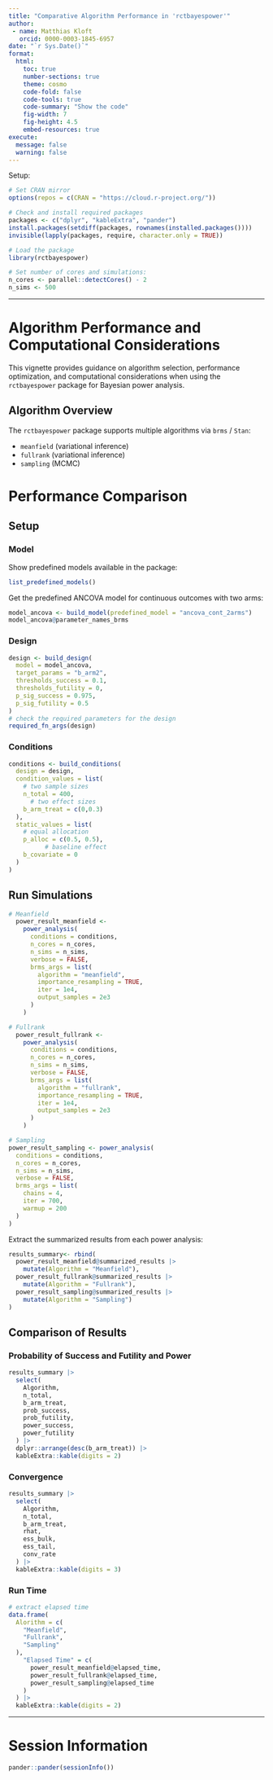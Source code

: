 ```yaml
---
title: "Comparative Algorithm Performance in 'rctbayespower'"
author: 
 - name: Matthias Kloft
   orcid: 0000-0003-1845-6957
date: "`r Sys.Date()`"
format:
  html:
    toc: true
    number-sections: true
    theme: cosmo
    code-fold: false
    code-tools: true
    code-summary: "Show the code"
    fig-width: 7
    fig-height: 4.5
    embed-resources: true
execute:
  message: false
  warning: false
---
```


Setup:
```r
# Set CRAN mirror
options(repos = c(CRAN = "https://cloud.r-project.org/"))

# Check and install required packages
packages <- c("dplyr", "kableExtra", "pander")
install.packages(setdiff(packages, rownames(installed.packages())))
invisible(lapply(packages, require, character.only = TRUE))

# Load the package
library(rctbayespower)

# Set number of cores and simulations:
n_cores <- parallel::detectCores() - 2
n_sims <- 500
```

***

# Algorithm Performance and Computational Considerations

This vignette provides guidance on algorithm selection, performance optimization, and computational considerations when using the `rctbayespower` package for Bayesian power analysis.


## Algorithm Overview

The `rctbayespower` package supports multiple algorithms via `brms` / `Stan`:

- `meanfield` (variational inference)
- `fullrank`  (variational inference)
- `sampling` (MCMC)



# Performance Comparison

## Setup
### Model

Show predefined models available in the package:
```r
list_predefined_models()
```


Get the predefined ANCOVA model for continuous outcomes with two arms:
```r
model_ancova <- build_model(predefined_model = "ancova_cont_2arms")
model_ancova@parameter_names_brms
```

### Design

```r
design <- build_design(
  model = model_ancova,
  target_params = "b_arm2",
  thresholds_success = 0.1,
  thresholds_futility = 0,
  p_sig_success = 0.975,
  p_sig_futility = 0.5
)
# check the required parameters for the design
required_fn_args(design)

```


### Conditions

```r
conditions <- build_conditions(
  design = design,
  condition_values = list(
    # two sample sizes
    n_total = 400,
      # two effect sizes
    b_arm_treat = c(0,0.3)
  ),
  static_values = list(
    # equal allocation
    p_alloc = c(0.5, 0.5),
          # baseline effect
    b_covariate = 0
  )
)
```


## Run Simulations

```r
# Meanfield
  power_result_meanfield <-
    power_analysis(
      conditions = conditions,
      n_cores = n_cores,
      n_sims = n_sims,
      verbose = FALSE,
      brms_args = list(
        algorithm = "meanfield",
        importance_resampling = TRUE,
        iter = 1e4,
        output_samples = 2e3
      )
    )

# Fullrank
  power_result_fullrank <-
    power_analysis(
      conditions = conditions,
      n_cores = n_cores,
      n_sims = n_sims,
      verbose = FALSE,
      brms_args = list(
        algorithm = "fullrank",
        importance_resampling = TRUE,
        iter = 1e4,
        output_samples = 2e3
      )
    )

# Sampling
power_result_sampling <- power_analysis(
  conditions = conditions,
  n_cores = n_cores,
  n_sims = n_sims,
  verbose = FALSE,
  brms_args = list(
    chains = 4,
    iter = 700,
    warmup = 200
  )
)
```


Extract the summarized results from each power analysis:
```r
results_summary<- rbind(
  power_result_meanfield@summarized_results |> 
    mutate(Algorithm = "Meanfield"),
  power_result_fullrank@summarized_results |> 
    mutate(Algorithm = "Fullrank"),
  power_result_sampling@summarized_results |> 
    mutate(Algorithm = "Sampling")
)
```

## Comparison of Results

### Probability of Success and Futility and Power
```r
results_summary |> 
  select(
    Algorithm,
    n_total,
    b_arm_treat,
    prob_success,
    prob_futility,
    power_success,
    power_futility
  ) |>
  dplyr::arrange(desc(b_arm_treat)) |> 
  kableExtra::kable(digits = 2)
```


### Convergence
```r
results_summary |> 
  select(
    Algorithm,
    n_total,
    b_arm_treat,
    rhat,
    ess_bulk,
    ess_tail,
    conv_rate
  ) |>
  kableExtra::kable(digits = 3)
```


### Run Time
```r
# extract elapsed time
data.frame(
  Alorithm = c(
    "Meanfield",
    "Fullrank",
    "Sampling"
  ),
    "Elapsed Time" = c(
      power_result_meanfield@elapsed_time,
      power_result_fullrank@elapsed_time,
      power_result_sampling@elapsed_time
    )
  ) |> 
  kableExtra::kable(digits = 2)
```


***


# Session Information

```r
pander::pander(sessionInfo())
```
